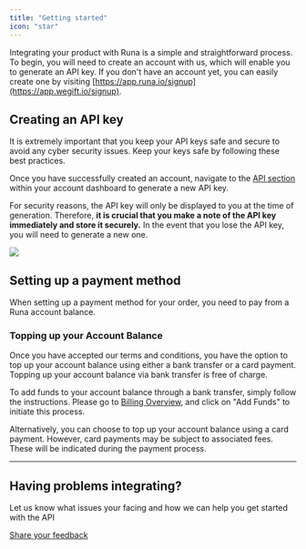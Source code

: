 ```yaml
---
title: "Getting started"
icon: "star"
---
```


Integrating your product with Runa is a simple and straightforward process. To begin, you will need to create an account with us, which will enable you to generate an API key. If you don't have an account yet, you can easily create one by visiting [https://app.runa.io/signup](https://app.wegift.io/signup).

## Creating an API key

<Card title="Securing your API key" icon="lock" horizontal href="/guides/best-practices/security">
  It is extremely important that you keep your API keys safe and secure to avoid any cyber security issues. Keep your keys safe by following these best practices.
</Card>

Once you have successfully created an account, navigate to the [API section](https://app.runa.io/api-keys) within your account dashboard to generate a new API key.

For security reasons, the API key will only be displayed to you at the time of generation. Therefore, **it is crucial that you make a note of the API key immediately and store it securely.** In the event that you lose the API key, you will need to generate a new one.

![](https://files.readme.io/b1a99fc-image.png)

## Setting up a payment method

When setting up a payment method for your order, you need to pay from a Runa account balance.

### Topping up your Account Balance

Once you have accepted our terms and conditions, you have the option to top up your account balance using either a bank transfer or a card payment. Topping up your account balance via bank transfer is free of charge.

To add funds to your account balance through a bank transfer, simply follow the instructions. Please go to [Billing Overview](https://app.sandbox.runa.io/billing), and click on "Add Funds" to initiate this process.

Alternatively, you can choose to top up your account balance using a card payment. However, card payments may be subject to associated fees. These will be indicated during the payment process.

---

## Having problems integrating?

Let us know what issues your facing and how we can help you get started with the API

[Share your feedback](https://forms.gle/Lygpk5sXQXWYRX8R7)

